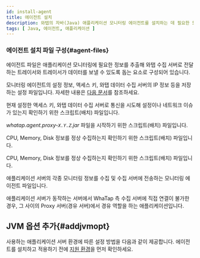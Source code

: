 ```yaml
---
id: install-agent
title: 에이전트 설치
description: 와탭의 자바(Java) 애플리케이션 모니터링 에이전트를 설치하는 데 필요한 모든 단계를 자세하게 설명합니다. 이 문서에서는 에이전트 다운로드 및 설치, 구성 파일, 에이전트 기본 설정 방법을 안내합니다.
tags: [ Java, 에이전트, 애플리케이션 ]
---
```



<Agentsignupguide />   

<Youtube ko='2ypjaWhN_VY' en='MnWbsoXw4VE' ja='MnWbsoXw4VE' />


<Createprojectv2 />


<Accesskeyv2 /> 


<Downloadjavaagent />

### 에이전트 설치 파일 구성{#agent-files}

에이전트 파일은 애플리케이션 모니터링에 필요한 정보를 추출해 와탭 수집 서버로 전달하는 트레이서와 트레이서가 데이터를 보낼 수 있도록 돕는 요소로 구성되어 있습니다.

<Filetree name="whatap">

  <FiletreeItem name="whatap.conf" type="file">모니터링 에이전트의 설정 정보, 액세스 키, 와탭 데이터 수집 서버의 IP 정보 등을 저장하는 설정 파일입니다. 자세한 내용은 [다음 문서](set-agent)를 참조하세요.</FiletreeItem>

  <FiletreeItem name="ping.sh(bat)" type="file">현재 설정한 액세스 키, 와탭 데이터 수집 서버로 통신을 시도해 설정이나 네트워크 이슈가 있는지 확인하기 위한 스크립트(배치) 파일입니다.</FiletreeItem>

  <FiletreeItem name="proxy.sh(bat)" type="file">*whatap.agent.proxy-`X.Y.Z`.jar* 파일을 시작하기 위한 스크립트(배치) 파일입니다.</FiletreeItem>

  <FiletreeItem name="resmon.sh(bat)" type="file">CPU, Memory, Disk 정보를 정상 수집하는지 확인하기 위한 스크립트(배치) 파일입니다.</FiletreeItem>

  <FiletreeItem name="whatap-logsink-lz4-X.Y.Z.jar" type="file">CPU, Memory, Disk 정보를 정상 수집하는지 확인하기 위한 스크립트(배치) 파일입니다.</FiletreeItem>

  <FiletreeItem name="whatap.agent-X.Y.Z.jar" type="file">애플리케이션 서버의 각종 모니터링 정보를 수집 및 수집 서버에 전송하는 모니터링 에이전트 파일입니다.</FiletreeItem>

  <FiletreeItem name="whatap.agent.proxy-X.Y.Z.jar" type="file">애플리케이션 서버가 동작하는 서버에서 WhaTap 측 수집 서버에 직접 연결이 불가한 경우, 그 사이의 Proxy 서버(경유 서버)에서 경유 역할을 하는 애플리케이션입니다.</FiletreeItem>

</Filetree>


<Conf />

## JVM 옵션 추가{#addjvmopt}

사용하는 애플리케이션 서버 환경에 따른 설정 방법을 다음과 같이 제공합니다. 에이전트를 설치하고 적용하기 전에 [지원 환경](supported-spec)을 먼저 확인하세요.

<DocCardList/>